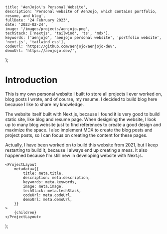 
	title: 'AenJojo\'s Personal Website',
	description: 'Personal website of AenJojo, which contains portfolio, resume, and blog',
	fullDate: '24 February 2023',
	date: '2023-02-24',
	image: '/images/projects/aenjojo.png',
	techStack: ['nextjs', 'tailwind', 'ts', 'mdx'],
	keywords: ['aenjojo', 'aenjojo personal website', 'portfolio website', 'next.js', 'tailwind css'],
	codeUrl: 'https://github.com/aenjojo/aenjojo-dev',
	demoUrl: 'https://aenjojo.dev/',
};

# Introduction
This is my own personal website I built to store all projects I ever worked on, blog posts I wrote, and of course, my resume.
I decided to build blog here because I like to share my knowledge.

The website itself built with Next.js, because I found it is very good to build static site, like blog and resume page.
When designing the website, I look up to many blog website just to find references to create a good design and maximize the space.
I also implement MDX to create the blog posts and project posts, so I can focus on creating the content for these pages.

Actually, I have been worked on to build this website from 2021, but I keep restarting to build it, because I always end up creating a mess.
It also happened because I'm still new in developing website with Next.js.

	<ProjectLayout
		metadata={{
			title: meta.title,
			description: meta.description,
			keywords: meta.keywords,
			image: meta.image,
			techStack: meta.techStack,
			codeUrl: meta.codeUrl,
			demoUrl: meta.demoUrl,
		}}
	>
		{children}
	</ProjectLayout>
);